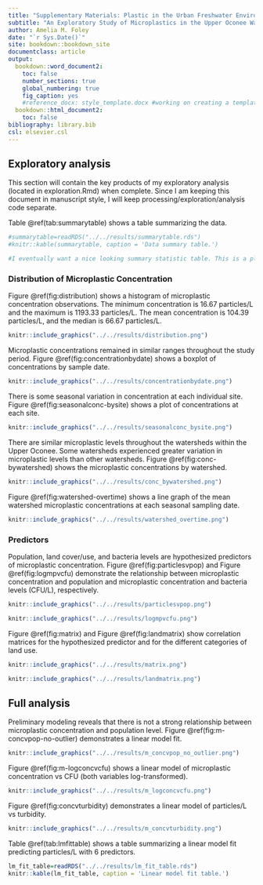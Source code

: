 ```yaml
---
title: "Supplementary Materials: Plastic in the Urban Freshwater Environment"
subtitle: "An Exploratory Study of Microplastics in the Upper Oconee Watershed via Community-Based Efforts"
author: Amelia M. Foley
date: "`r Sys.Date()`"
site: bookdown::bookdown_site
documentclass: article
output:
  bookdown::word_document2: 
    toc: false
    number_sections: true
    global_numbering: true
    fig_caption: yes
    #reference_docx: style_template.docx #working on creating a template doc with the appropriate style for the conference I am attending next summer (ASTM) so that my manuscript can be automatically formatted
  bookdown::html_document2: 
    toc: false
bibliography: library.bib 
csl: elsevier.csl
---
```



## Exploratory analysis

This section will contain the key products of my exploratory analysis (located in exploration.Rmd) when complete. Since I am keeping this document in manuscript style, I will keep processing/exploration/analysis code separate. 

Table \@ref(tab:summarytable) shows a table summarizing the data.
```r

#summarytable=readRDS("../../results/summarytable.rds")
#knitr::kable(summarytable, caption = 'Data summary table.')

#I eventually want a nice looking summary statistic table. This is a place holder for now  
```

### Distribution of Microplastic Concentration

Figure \@ref(fig:distribution) shows a histogram of microplastic concentration observations. The minimum concentration is 16.67 particles/L and the maximum is 1193.33 particles/L. The mean concentration is 104.39 particles/L, and the median is 66.67 particles/L. 

```r
knitr::include_graphics("../../results/distribution.png")
```

Microplastic concentrations remained in similar ranges throughout the study period. Figure \@ref(fig:concentrationbydate) shows a boxplot of concentrations by sample date. 

```r
knitr::include_graphics("../../results/concentrationbydate.png")
```

There is some seasonal variation in concentration at each individual site. Figure \@ref(fig:seasonalconc-bysite) shows a plot of concentrations at each site. 

```r
knitr::include_graphics("../../results/seasonalconc_bysite.png")
```

There are similar microplastic levels throughout the watersheds within the Upper Oconee. Some watersheds experienced greater variation in microplastic levels than other watersheds. Figure \@ref(fig:conc-bywatershed) shows the microplastic concentrations by watershed. 

```r
knitr::include_graphics("../../results/conc_bywatershed.png")
```

Figure \@ref(fig:watershed-overtime) shows a line graph of the mean watershed microplastic concentrations at each seasonal sampling date. 

```r
knitr::include_graphics("../../results/watershed_overtime.png")
```

### Predictors
Population, land cover/use, and bacteria levels are hypothesized predictors of microplastic concentration. Figure \@ref(fig:particlesvpop) and Figure \@ref(fig:logmpvcfu) demonstrate the relationship between microplastic concentration and population and microplastic concentration and bacteria levels (CFU/L), respectively. 

```r
knitr::include_graphics("../../results/particlesvpop.png")
```

```r
knitr::include_graphics("../../results/logmpvcfu.png")
```

Figure \@ref(fig:matrix) and Figure \@ref(fig:landmatrix) show correlation matrices for the hypothesized predictor and for the different categories of land use. 

```r
knitr::include_graphics("../../results/matrix.png")
```

```r
knitr::include_graphics("../../results/landmatrix.png")
```

## Full analysis

Preliminary modeling reveals that there is not a strong relationship between microplastic concentration and population level. Figure \@ref(fig:m-concvpop-no-outlier) demonstrates a linear model fit. 

```r
knitr::include_graphics("../../results/m_concvpop_no_outlier.png")
```

Figure \@ref(fig:m-logconcvcfu) shows a linear model of microplastic concentration vs CFU (both variables log-transformed). 

```r
knitr::include_graphics("../../results/m_logconcvcfu.png")
```

Figure \@ref(fig:concvturbidity) demonstrates a linear model of particles/L vs turbidity.

```r
knitr::include_graphics("../../results/m_concvturbidity.png")
```

Table \@ref(tab:lmfittable) shows a table summarizing a linear model fit predicting particles/L with 6 predictors. 

```r
lm_fit_table=readRDS("../../results/lm_fit_table.rds")
knitr::kable(lm_fit_table, caption = 'Linear model fit table.')
```






